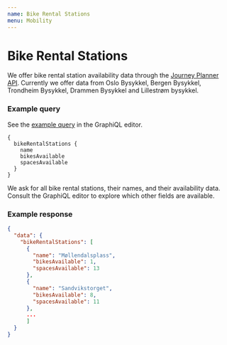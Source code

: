 ```yaml
---
name: Bike Rental Stations
menu: Mobility
---
```


# Bike Rental Stations

We offer bike rental station availability data through the [Journey Planner API](/pages-journeyplanner-journeyplanner). Currently we offer data from Oslo Bysykkel, Bergen Bysykkel, Trondheim Bysykkel, Drammen Bysykkel and Lillestrøm bysykkel.

### Example query

See the [example query](https://api.entur.io/journey-planner/v2/ide/?query=%7B%0A%20%20bikeRentalStations%20%7B%0A%20%20%20%20name%0A%20%20%20%20bikesAvailable%0A%20%20%20%20spacesAvailable%0A%20%20%7D%0A%7D) in the GraphiQL editor.

```
{
  bikeRentalStations {
    name
    bikesAvailable
    spacesAvailable
  }
}
```

We ask for all bike rental stations, their names, and their availability data. Consult the GraphiQL editor to explore which other fields are available.

### Example response


```json
{
  "data": {
    "bikeRentalStations": [
      {
        "name": "Møllendalsplass",
        "bikesAvailable": 1,
        "spacesAvailable": 13
      },
      {
        "name": "Sandvikstorget",
        "bikesAvailable": 8,
        "spacesAvailable": 11
      },
      ...
      ]
  }
}
```
